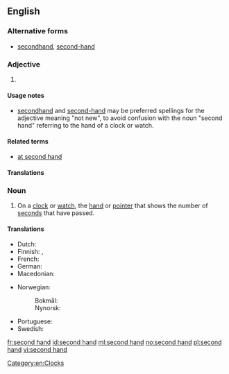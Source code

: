 {{also|secondhand}}
==English==

===Alternative forms===
* [[secondhand]], [[second-hand]]

===Adjective===
{{en-adj|-}}

# {{alternative form of|secondhand|lang=en}}

====Usage notes====
* [[secondhand]] and [[second-hand]] may be preferred spellings for the adjective meaning "not new", to avoid confusion with the noun "second hand" referring to the hand of a clock or watch.

====Related terms====
* [[at second hand]]

====Translations====
{{trans-see|secondhand}}

===Noun===
{{en-noun|head=[[second]] [[hand]]}}

# On a [[clock]] or [[watch]], the [[hand]] or [[pointer]] that shows the number of [[second]]s that have passed.

====Translations====
{{trans-top|the hand or pointer that shows the number of seconds that have passed}}
* Dutch: {{t+|nl|secondewijzer|m}}
* Finnish: {{t+|fi|sekuntiosoitin}}, {{t+|fi|sekuntiviisari}}
* French: {{t+|fr|trotteuse}}
* German: {{t|de|Sekundenzeiger|m}}
* Macedonian: {{t|mk|секундарник|m|tr=sekundárnik}}
{{trans-mid}}
* Norwegian: 
*: Bokmål: {{t+|nb|sekundviser|m}}
*: Nynorsk: {{t|nn|sekundvisar|m}}
* Portuguese: {{t|pt|ponteiro dos segundos}}
* Swedish: {{t+|sv|sekundvisare|c}}
{{trans-bottom}}

[[Category:en:Clocks]]

[[fr:second hand]]
[[id:second hand]]
[[ml:second hand]]
[[no:second hand]]
[[pl:second hand]]
[[vi:second hand]]